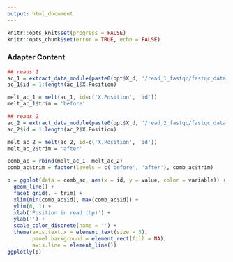 ```yaml
---
output: html_document
---
```


```r
knitr::opts_knit$set(progress = FALSE)
knitr::opts_chunk$set(error = TRUE, echo = FALSE)
```

### Adapter Content

```r
## reads 1
ac_1 = extract_data_module(paste0(opt$X_d, '/read_1_fastqc/fastqc_data.txt'), 'Adapter Content')
ac_1$id = 1:length(ac_1$X.Position)

melt_ac_1 = melt(ac_1, id=c('X.Position', 'id'))
melt_ac_1$trim = 'before'

## reads 2
ac_2 = extract_data_module(paste0(opt$X_d, '/read_2_fastqc/fastqc_data.txt'), 'Adapter Content')
ac_2$id = 1:length(ac_2$X.Position)

melt_ac_2 = melt(ac_2, id=c('X.Position', 'id'))
melt_ac_2$trim = 'after'

comb_ac = rbind(melt_ac_1, melt_ac_2)
comb_ac$trim = factor(levels = c('before', 'after'), comb_ac$trim)

p = ggplot(data = comb_ac, aes(x = id, y = value, color = variable)) +
  geom_line() +
  facet_grid(. ~ trim) +
  xlim(min(comb_ac$id), max(comb_ac$id)) + 
  ylim(0, 1) +
  xlab('Position in read (bp)') +
  ylab('') +
  scale_color_discrete(name = '') +
  theme(axis.text.x = element_text(size = 5),
        panel.background = element_rect(fill = NA),
        axis.line = element_line())
ggplotly(p)
```
